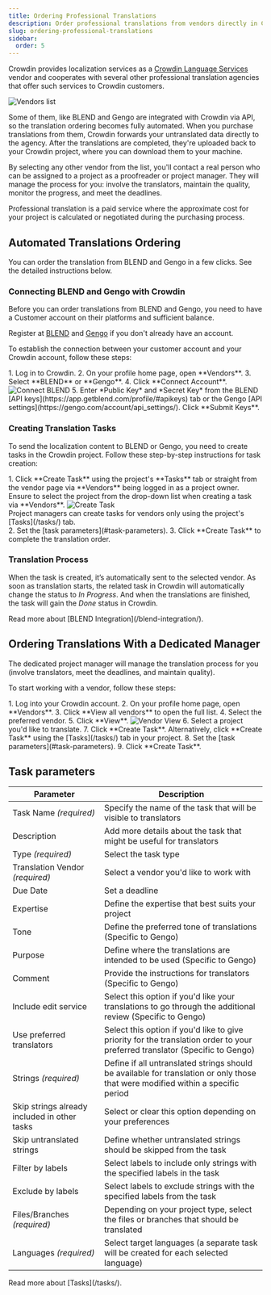 ```yaml
---
title: Ordering Professional Translations
description: Order professional translations from vendors directly in Crowdin
slug: ordering-professional-translations
sidebar:
  order: 5
---
```



Crowdin provides localization services as a [Crowdin Language Services](/crowdin-language-services/) vendor and cooperates with several other professional translation agencies that offer such services to Crowdin customers.

<Image src={vendorsList} alt="Vendors list" class="no-shadow mb-8" />

Some of them, like BLEND and Gengo are integrated with Crowdin via API, so the translation ordering becomes fully automated. When you purchase translations from them, Crowdin forwards your untranslated data directly to the agency. After the translations are completed, they're uploaded back to your Crowdin project, where you can download them to your machine.

By selecting any other vendor from the list, you'll contact a real person who can be assigned to a project as a proofreader or project manager.
They will manage the process for you: involve the translators, maintain the quality, monitor the progress, and meet the deadlines.

Professional translation is a paid service where the approximate cost for your project is calculated or negotiated during the purchasing process.

## Automated Translations Ordering

You can order the translation from BLEND and Gengo in a few clicks. See the detailed instructions below.

### Connecting BLEND and Gengo with Crowdin

Before you can order translations from BLEND and Gengo, you need to have a Customer account on their platforms and sufficient balance.

Register at [BLEND](https://app.getblend.com/auth/register) and [Gengo](https://gengo.com/auth/form/signup/) if you don't already have an account.

To establish the connection between your customer account and your Crowdin account, follow these steps:

<Steps>
  1. Log in to Crowdin.
  2. On your profile home page, open **Vendors**.
  3. Select **BLEND** or **Gengo**.
  4. Click **Connect Account**. <Image src={blendConnect} alt="Connect BLEND" />
  5. Enter *Public Key* and *Secret Key* from the BLEND [API keys](https://app.getblend.com/profile/#apikeys) tab or the Gengo [API settings](https://gengo.com/account/api_settings/). Click **Submit Keys**.
</Steps>

### Creating Translation Tasks

To send the localization content to BLEND or Gengo, you need to create tasks in the Crowdin project. Follow these step-by-step instructions for task creation:

<Steps>
  1. Click **Create Task** using the project's **Tasks** tab or straight from the vendor page via **Vendors** being logged in as a project owner. Ensure to select the project from the drop-down list when creating a task via **Vendors**. <Image src={blendCreateTask} alt="Create Task" />
      <Aside>Project managers can create tasks for vendors only using the project's [Tasks](/tasks/) tab.</Aside>
  2. Set the [task parameters](#task-parameters).
  3. Click **Create Task** to complete the translation order.
</Steps>

### Translation Process

When the task is created, it’s automatically sent to the selected vendor. As soon as translation starts, the related task in Crowdin will automatically change the status to *In Progress*. And when the translations are finished, the task will gain the *Done* status in Crowdin.

<ReadMore>
  Read more about [BLEND Integration](/blend-integration/).
</ReadMore>

## Ordering Translations With a Dedicated Manager

The dedicated project manager will manage the translation process for you (involve translators, meet the deadlines, and maintain quality).

To start working with a vendor, follow these steps:

<Steps>
  1. Log into your Crowdin account.
  2. On your profile home page, open **Vendors**.
  3. Click **View all vendors** to open the full list.
  4. Select the preferred vendor.
  5. Click **View**. <Image src={vendorView} alt="Vendor View" />
  6. Select a project you'd like to translate.
  7. Click **Create Task**. Alternatively, click **Create Task** using the [Tasks](/tasks/) tab in your project.
  8. Set the [task parameters](#task-parameters).
  9. Click **Create Task**.
</Steps>

<LinkCard
  title="Crowdin Language Services"
  description="Crowdin Language Services is an integrated solution that allows you to order professional translations and proofreading services for your Crowdin project in a few clicks"
  href="/crowdin-language-services/"
/>

## Task parameters

| Parameter                                    | Description                                                                                                                      |
|----------------------------------------------|----------------------------------------------------------------------------------------------------------------------------------|
| Task Name *(required)*                       | Specify the name of the task that will be visible to translators                                                                 |
| Description                                  | Add more details about the task that might be useful for translators                                                             |
| Type *(required)*                            | Select the task type                                                                                                             |
| Translation Vendor *(required)*              | Select a vendor you'd like to work with                                                                                          |
| Due Date                                     | Set a deadline                                                                                                                   |
| Expertise                                    | Define the expertise that best suits your project                                                                                |
| Tone                                         | Define the preferred tone of translations (Specific to Gengo)                                                                    |
| Purpose                                      | Define where the translations are intended to be used (Specific to Gengo)                                                        |
| Comment                                      | Provide the instructions for translators (Specific to Gengo)                                                                     |
| Include edit service                         | Select this option if you'd like your translations to go through the additional review (Specific to Gengo)                       |
| Use preferred translators                    | Select this option if you'd like to give priority for the translation order to your preferred translator (Specific to Gengo)     |
| Strings *(required)*                         | Define if all untranslated strings should be available for translation or only those that were modified within a specific period |
| Skip strings already included in other tasks | Select or clear this option depending on your preferences                                                                        |
| Skip untranslated strings                    | Define whether untranslated strings should be skipped from the task                                                              |
| Filter by labels                             | Select labels to include only strings with the specified labels in the task                                                      |
| Exclude by labels                            | Select labels to exclude strings with the specified labels from the task                                                         |
| Files/Branches *(required)*                  | Depending on your project type, select the files or branches that should be translated                                           |
| Languages *(required)*                       | Select target languages (a separate task will be created for each selected language)                                             |

<ReadMore>
  Read more about [Tasks](/tasks/).
</ReadMore>
